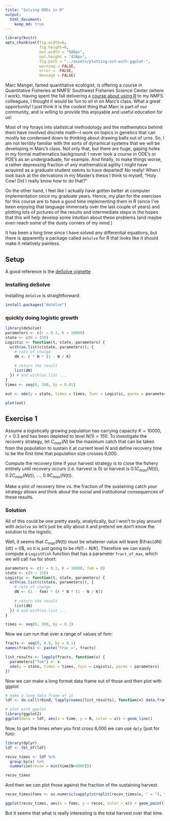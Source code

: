 ```yaml
---
title: "Solving ODEs in R"
output: 
  html_document:
    keep_md: true
---
```



```r
library(knitr)
opts_chunk$set(fig.width=6,
               fig.height=6,
               out.width = "600px",
               out.height = "420px",
               fig.path = "../assets/plotting-sst-with-ggplot-",
               warning = FALSE,
               error =  FALSE,
               message = FALSE)
```

Marc Mangel, famed quantitative ecologist, is offering a course in Quantitative Fisheries at NMFS' Southwest Fisheries Science Center
(where I work).  Having spent the fall delivering a [course about using R](http://eriqande.github.io/rep-res-web/) to my NMFS 
colleagues, I thought it would be fun to sit in on Marc's class.  What a great opportunity!  I just think it is the coolest thing that
Marc is part of our community, and is willing to provide this enjoyable and useful education for us!

Most of my forays into statistical methodology and the mathematics behind them have involved discrete math---I work
on topics in genetics that can mostly be condensed down to thinking about drawing balls out of urns.  So, I am not terribly
familiar with the sorts of dynamical systems that we will be developing in Marc's class.  Not only that, but there are huge, gaping
holes in my formal mathematics background: I never took a course in ODE's or PDE's as an undergraduate, for example.  And finally,
to make things worse, a rather depressing fraction of any mathematical agility I might have acquired as a graduate student seems
to have departed!  No really! When I look back at the derivations in my Master's thesis I think to myself, "Holy Cow! Did I really know
how to do that?"

On the other hand, I feel like I actually have gotten better at computer implementation since my graduate years.  Hence, my plan for
the exercises for this course are to have a good time implementing them in R (since I've been enjoying that language immensely over the
last couple of years) and plotting lots of pictures of the results and intermediate steps in the hopes that this will help
develop some intuition about these problems (and maybe even reach some of the dusty corners of my mind.)

It has been a long time since I have solved any differential equations, but there is apparently a package called `deSolve` for R that
looks like it should make it relatively painless.  


## Setup

A good reference is the [deSolve vignette](http://cran.r-project.org/web/packages/deSolve/vignettes/deSolve.pdf)

### Installing deSolve
Installing `deSolve` is straightforward:
```r
install.packages("deSolve")
```


### quickly doing logistic growth
```r
library(deSolve)
parameters <- c(r = 0.3, K = 10000)
state <- c(N = 150)
Logistic <- function(t, state, parameters) {
  with(as.list(c(state, parameters)), {
    # rate of change 
    dN <- r * N * (1 - N / K)
    
    # return the result
    list(dN)
  }) # end with(as.list ...
}
times <- seq(0, 100, by = 0.01)

out <- ode(y = state, times = times, func = Logistic, parms = parameters)

plot(out)
```


## Exercise 1

Assume a logistically growing population has carrying capacity $K = 10000$,
$r = 0.3$ and has been depleted to level $N(1) = 150$. To investigate the recovery strategy, let
$C_{max}(N)$ be the maximum catch that can be taken from the population to sustain it at current
level $N$ and define recovery time to be the first time that population size crosses 6,000.

Compute the recovery time if your harvest strategy is to close the fishery entirely until 
recovery occurs (i.e. harvest is 0) or harvest is $0.1 C_{max}(N(t))$, $0.2 C_{max}(N(t))$, $\ldots$, $0.9 C_{max}(N(t))$.

Make a plot of recovery time vs. the fraction of the sustaining catch your strategy allows
and think about the social and institutional consequences of these results.


### Solution

All of this could be one pretty easily, analytically, but I
won't to play around with `deSolve` so let's just be silly about
it and pretend we don't know the solution to the logistic.

Well, it seems that $C_{max}(N(t))$ must be whatever value will leave $\frac{dN}{dt} = 0$, so it is 
just going to be $rN(1-N/K)$.  Therefore we can easily compute a `LogistFish` function that
has a parameter `fract_of_max`, which we will call `fom` for short:
```r
parameters <- c(r = 0.3, K = 10000, fom = 0)
state <- c(N = 150)
Logistic <- function(t, state, parameters) {
  with(as.list(c(state, parameters)), {
    # rate of change 
    dN <- (1 - fom) * (r * N * (1 - N / K))
    
    # return the result
    list(dN)
  }) # end with(as.list ...
}

times <- seq(0, 300, by = 0.2)
```
Now we can run that over a range of values of fom:
```r
fracts <- seq(0, 0.9, by = 0.1)
names(fracts) <- paste("frac =", fracts)

list_results <- lapply(fracts, function(x) {
  parameters["fom"] <- x
  ode(y = state, times = times, func = Logistic, parms = parameters)
})
```

Now we can make a long format data frame out of those and then plot with ggplot
```r
# make a long data frame of it
ldf <- do.call(rbind, lapply(names(list_results), function(x) data.frame(list_results[[x]], x, stringsAsFactors = FALSE)))

# plot with ggplot
library(ggplot2)
ggplot(data = ldf, aes(x = time, y = N, color = x)) + geom_line()

```

Now, to get the times when you first cross 6,000 we can use
`dply` (just for fun):
```r
library(dplyr)
ldf <- tbl_df(ldf)

recov_times <- ldf %>% 
  group_by(x) %>% 
  summarise(recov = min(time[N>6000]))

recov_times
```


And then we can plot those against the fraction of the
sustaining harvest.
```r
recov_times$foms <- as.numeric(sapply(strsplit(recov_times$x, " = "), "[", 2))

ggplot(recov_times, aes(x = foms, y = recov, color = x)) + geom_point()
```

But it seems that what is really interesting is the total harvest over that time.  
